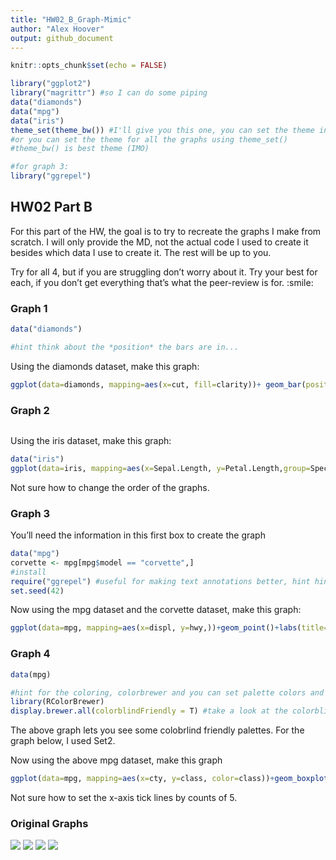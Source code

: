 ---
title: "HW02_B_Graph-Mimic"
author: "Alex Hoover"
output: github_document
---

```{r setup, include=FALSE}
knitr::opts_chunk$set(echo = FALSE)
```



```{r load libraries, echo = TRUE, include=TRUE}
library("ggplot2")
library("magrittr") #so I can do some piping
data("diamonds")
data("mpg")
data("iris")
theme_set(theme_bw()) #I'll give you this one, you can set the theme individually for graphs
#or you can set the theme for all the graphs using theme_set()
#theme_bw() is best theme (IMO)

#for graph 3:
library("ggrepel")


```

## HW02 Part B

For this part of the HW, the goal is to try to recreate the graphs I make from scratch. I will only provide the MD, not the actual code I used to create it besides which data I use to create it. The rest will be up to you. 

Try for all 4, but if you are struggling don't worry about it. Try your best for each, if you don't get everything that's what the peer-review is for. :smile:


### Graph 1
```{r, echo = T, include = TRUE}

data("diamonds")

#hint think about the *position* the bars are in...
```


Using the diamonds dataset, make this graph:
```{r graph1 code, echo=TRUE}
ggplot(data=diamonds, mapping=aes(x=cut, fill=clarity))+ geom_bar(position="dodge")+labs(y="Number of Diamonds", x="Diamond Cut", title="My Diamond Collection", subtitle= "Boxplot representing the number of diamonds in my diamond collection by \n type of cut quality and clarity of diamond")+theme(plot.title=element_text(hjust=0.5))+annotate("rect", xmin=4.5, xmax=5.5, ymin=0, ymax=5000, alpha=0.2)+annotate("text", x=4, y=4500,label="My Best Diamonds,\n of course")

```

### Graph 2
```{r, echo = T, include = TRUE}

```

Using the iris dataset, make this graph:
```{r graph 2 code, echo=TRUE}
data("iris")
ggplot(data=iris, mapping=aes(x=Sepal.Length, y=Petal.Length,group=Species))+geom_point(aes(shape=Species, color=Species))+facet_wrap(~Species,scales='free_y')+geom_smooth(method='lm', color="black", se=FALSE)
```
Not sure how to change the order of the graphs.


### Graph 3
You'll need the information in this first box to create the graph
```{r, echo = TRUE}
data("mpg")
corvette <- mpg[mpg$model == "corvette",]
#install
require("ggrepel") #useful for making text annotations better, hint hint
set.seed(42)
```

Now using the mpg dataset and the corvette dataset, make this graph:

```{r, echo = TRUE}
ggplot(data=mpg, mapping=aes(x=displ, y=hwy,))+geom_point()+labs(title="Corvettes are a bit of an outlier")+geom_text_repel(data = corvette, label = paste("Corvette,", corvette$year))+geom_point(data=corvette, color="blue")
```


### Graph 4 
```{r, echo = T}
data(mpg)

#hint for the coloring, colorbrewer and you can set palette colors and make your graphs colorblind friendly
library(RColorBrewer)
display.brewer.all(colorblindFriendly = T) #take a look at the colorblindfriendly options
```

The above graph lets you see some colobrlind friendly palettes. For the graph below, I used Set2.



Now using the above mpg dataset, make this graph

```{r echo=TRUE}
ggplot(data=mpg, mapping=aes(x=cty, y=class, color=class))+geom_boxplot(color="black",show.legend=FALSE)+geom_point()+geom_jitter()+scale_color_brewer(palette="Set2")+labs(title="Horizontal BoxPlot of City MPG and Car Class", x= "City MPG", y= "Car Class")+theme(panel.grid.major=element_blank(), panel.grid.minor=element_blank(), panel.border=element_blank(), axis.line=element_line(color="black"))
```

Not sure how to set the x-axis tick lines by counts of 5.


### Original Graphs


![](HW02_B_Mimic_files/figure-gfm/unnamed-chunk-2-1.png)
![](HW02_B_Mimic_files/figure-gfm/unnamed-chunk-4-1.png)
![](HW02_B_Mimic_files/figure-gfm/unnamed-chunk-6-1.png)
![](HW02_B_Mimic_files/figure-gfm/unnamed-chunk-8-1.png)